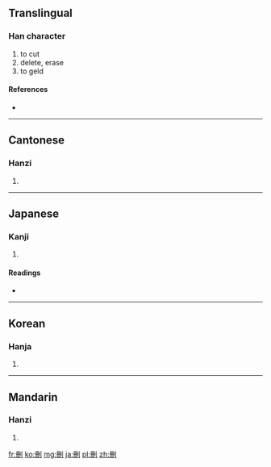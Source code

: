 {{also|删}}
==Translingual==

===Han character===
{{Han char|rn=18|rad=刀|as=05|sn=7|four=7240<sub>0</sub>|canj=月廿中弓 (BTLN)}}

# to cut
# delete, erase
# to geld

====References====
* {{Han ref|kx=0138.281|dkj=01917|dj=0311.060|hdz=10328.120|uh=522A|ud=21034|bh=A752|bd=42834}}

----

==Cantonese==

===Hanzi===
{{yue-hanzi|jyut=|y=saan1|sim=删}}

# {{defn|lang=yue|sort=刀05}}

----

==Japanese==

===Kanji===
{{ja-kanji|grade=|rs=刀05}}

# {{defn|lang=ja|sort=刀05}}

====Readings====
* {{ja-readings|on=[[さん]] (san)|kun=[[けずる]] (kezuru)}}

----

==Korean==

===Hanja===
{{ko-hanja|hangeul=산|rv=san|mr=san}}

# {{defn|lang=ko|sort=刀05}}

----

==Mandarin==

===Hanzi===
{{cmn-hanzi|sim=删|pin=[[shān]] ([[shan1]])|wg=shan<sup>1</sup>}}

# {{defn|lang=cmn|sort=刀05}}

[[fr:刪]]
[[ko:刪]]
[[mg:刪]]
[[ja:刪]]
[[pl:刪]]
[[zh:刪]]